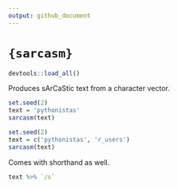 ```yaml
---
output: github_document
---
```


# `{sarcasm}`

```r
devtools::load_all()
```


Produces sArCaStic text from a character vector.

```r
set.seed(2)
text = 'pythonistas'
sarcasm(text)
```

```r
set.seed(2)
text = c('pythonistas', 'r_users')
sarcasm(text)
```

Comes with shorthand as well.

```r
text %>% `/s`
```

